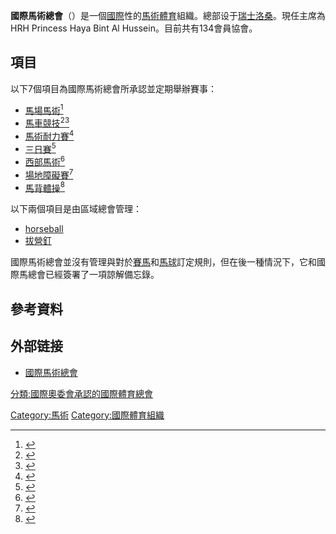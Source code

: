 {{Infobox sport governing body
|name         = 國際馬術總會
|abbrev       = FEI
|logo         = 國際馬術總會 logo.jpg
|logosize     = 225px
|sport        = [[馬術|馬術]]
|category     = [[国际体育组织|国际体育组织]]
|image        =

|caption      = 
 
|jurisdiction = {{flag|世界}}
|founded      = 1921年
|aff          = [[國際奧林匹克委員會|國際奧林匹克委員會]], [[夏季奧運單項運動總會聯合會|ASOIF]]
|affdate      =1921, 1983
|headquarters = [[瑞士|瑞士]][[洛桑|洛桑]]
|location     =
|president    = 
|chairman     = [[英格瑪·德沃斯|英格瑪·德沃斯]]
|chairperson  =
|chair        =
|chiefexec    =
|vicepresident = {{flagicon|Taiwan}} [[Jack_C._Huang|Jack C. Huang]], {{flagicon|Canada}} [[Mark_Samuel|Mark Samuel]]
|director     =
|secretary    =
|coach        = 
|womenscoach  = 
|key staff    = 
|operating income =
|sponsor      = 
|year closed  =
|replaced     =
|prevfounded  = 
|url          = www.fei.org
|countryflag  = 
}}

'''國際馬術總會'''（{{lang-fr|Fédération Équestre Internationale，'''FEI'''}}）是一個[[國際|國際]]性的[[馬術|馬術]][[體育|體育]]組織。總部设于[[瑞士|瑞士]][[洛桑|洛桑]]。現任主席為HRH Princess Haya Bint Al Hussein。目前共有134會員協會。

==項目==
以下7個項目為國際馬術總會所承認並定期舉辦賽事：
* [[馬場馬術|馬場馬術]]<ref>{{cite web |url=http://www.fei.org/disciplines/dressage/about-dressage |title=Disciplines - Dressage - About Dressage |publisher=Fei.org |date= |accessdate=2013-04-09 |deadurl=yes |archiveurl=https://web.archive.org/web/20130428220552/http://fei.org/disciplines/dressage/about-dressage |archivedate=2013-04-28 }}</ref>
* [[馬車競技|馬車競技]]<ref>{{cite web |url=http://www.fei.org/disciplines/driving/about-driving |title=Disciplines - Driving - About Driving |publisher=Fei.org |date= |accessdate=2013-04-09 |deadurl=yes |archiveurl=https://web.archive.org/web/20130429120148/http://www.fei.org/disciplines/driving/about-driving |archivedate=2013-04-29 }}</ref><ref>{{cite web |url=http://www.fei.org/disciplines/driving/about-para-equestrian-driving |title=Disciplines - Driving - About Para Equestrian Driving |publisher=Fei.org |date= |accessdate=2013-04-09 |deadurl=yes |archiveurl=https://web.archive.org/web/20130501195554/http://www.fei.org/disciplines/driving/about-para-equestrian-driving |archivedate=2013-05-01 }}</ref>
* [[馬術耐力賽|馬術耐力賽]]<ref>{{cite web |url=http://www.fei.org/disciplines/endurance/about-endurance |title=Disciplines - Endurance - About Endurance |publisher=Fei.org |date= |accessdate=2013-04-09 |deadurl=yes |archiveurl=https://web.archive.org/web/20130508125549/http://fei.org/disciplines/endurance/about-endurance |archivedate=2013-05-08 }}</ref>
* [[三日賽|三日賽]]<ref>{{cite web |url=http://www.fei.org/disciplines/eventing/about-eventing |title=Disciplines - Eventing - About Eventing |publisher=Fei.org |date= |accessdate=2013-04-09 |deadurl=yes |archiveurl=https://web.archive.org/web/20130506012127/http://fei.org/disciplines/eventing/about-eventing |archivedate=2013-05-06 }}</ref>
* [[西部馬術|西部馬術]]<ref>{{cite web |url=http://www.fei.org/disciplines/reining |title=Disciplines - Reining |publisher=Fei.org |date=2011-08-02 |accessdate=2013-04-09 |deadurl=yes |archiveurl=https://web.archive.org/web/20130424073606/http://fei.org/disciplines/reining |archivedate=2013-04-24 }}</ref>
* [[場地障礙賽|場地障礙賽]]<ref>{{cite web |url=http://www.fei.org/disciplines/jumping/about-jumping |title=Disciplines - Jumping - About Jumping |publisher=Fei.org |date= |accessdate=2013-04-09 |deadurl=yes |archiveurl=https://web.archive.org/web/20130417064947/http://www.fei.org/disciplines/jumping/about-jumping |archivedate=2013-04-17 }}</ref>
* [[馬背體操|馬背體操]]<ref>{{cite web |url=http://www.fei.org/disciplines/vaulting/about-vaulting |title=Disciplines - Vaulting - About Vaulting |publisher=Fei.org |date= |accessdate=2013-04-09 |deadurl=yes |archiveurl=https://web.archive.org/web/20130425170201/http://fei.org/disciplines/vaulting/about-vaulting |archivedate=2013-04-25 }}</ref>

以下兩個項目是由區域總會管理：
* [[horseball|horseball]]
* [[拔營釘|拔營釘]]

國際馬術總會並沒有管理與對於[[賽馬|賽馬]]和[[馬球|馬球]]訂定規則，但在後一種情況下，它和國際馬總會已經簽署了一項諒解備忘錄。

==參考資料==
{{reflist}}

== 外部链接 ==
* [https://web.archive.org/web/20061205031210/http://horsesport.org/ 國際馬術總會]

{{國際運動總會}}
{{sport-stub}}
[[Category:馬術|Category:馬術]]
[[Category:國際體育組織|Category:國際體育組織]]
[[分類:國際奧委會承認的國際體育總會|分類:國際奧委會承認的國際體育總會]]